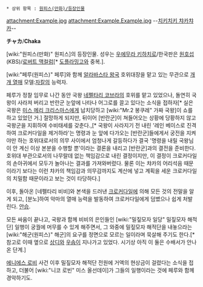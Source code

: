  * 상위 항목 : [[원피스(만화)/등장인물]]


attachment:Example.jpg
attachment:Example.Example.jpg
--[[날아라 슈퍼보드|치키치키 챠카챠카]]--

'''チャカ'''/'''Chaka'''

[wiki:"원피스(만화)" 원피스]의 등장인물. 성우는 [[우에무라 키하치로]]/한국판은 [[원호섭]](KBS)/[[로버트 맥컬럼]][* [[도플라밍고]]와 중복.].

[wiki:"페루(원피스)" 페루]와 함께 [[알라바스타 왕국]] 호위대장을 맡고 있는 무관으로 [[개개 열매]] 모델:[[자칼]]의 능력자.

페루가 정찰 임무로 나간 동안 국왕 [[네펠타리 코브라]]의 호위를 맡고 있었으나, 돌연히 국왕이 사라져 버리고 반란군 눈앞에 나타나 어그로를 끌고 있다는 소식을 접하자[* 실은 국왕은 [[미스 메리 크리스마스]]에게 납치당하고 [wiki:"Mr.2 봉쿠레" 가짜 국왕]이 쇼를 하고 있었던 거.] 절망하게 되지만, 뒤이어 [반란군]이 쳐들어오는 상황에 당황하지 않고 국왕군을 지휘하여 수비태세를 갖춘다.,[* 국왕이 사라지기 전 내린 '레인 베이스로 진격하여 크로커다일을 제거하라'는 명령과 눈 앞에 다가오는 [반란군]들에게서 궁전을 지켜야만 하는 호위대로서의 의무 사이에서 엄청나게 갈등하다가 결국 '명령을 내릴 국왕님이 안 계신 이상 본분을 수행할 뿐'이라는 결론을 내리고 [반란군]과의 결전을 준비한다. 호위대 부관으로서의 나무랄데 없는 책임감으로 내린 결정이지만, 이 결정이 크로커다일의 손아귀에서 모두가 놀아나는 결과를 가져와버렸다. 물론 이는 챠카의 어리석음 때문이라기 보다는 이런 챠카의 책임감과 의무감까지도 계산에 넣고 계획을 세운 크로커다일의 치밀함 때문이라고 보는 것이 타당하다.]

이후, 돌아온 [네펠타리 비비]와 본색을 드러낸 [[크로커다일]]에 의해 모든 것의 전말을 알게 되고, [분노]하여 악마의 열매 능력을 발동하여 크로커다일에게 덤볐으나 쉽게 처발린다. [[안습]].

모든 싸움이 끝나고, 국왕과 함께 비비의 은인들인 [wiki:"밀짚모자 일당" 밀짚모자 해적단] 일행이 궁궐에 머무를 수 있게 해주면서, 그 와중에 밀짚모자 해적단을 내놓으라는 [wiki:"해군(원피스)" 해군]의 요구를 정면으로 모르는 일이라며 묵살해 주기도 한다.[* 참고로 이때 옆으로 [[상디]]와 [[우솝]]이 지나가고 있었다. 시기상 아직 이 둘은 수배서가 안나온 단계.]

[[에니에스 로비]] 사건 이후  밀짚모자 해적단 전원에 거액의 현상금이 걸렸다는 소식을 접하고, 더불어 [wiki:"니코 로빈" 미스 올선데이]가 그들의 일행이라는 것에 페루와 함께 경악하기도.
